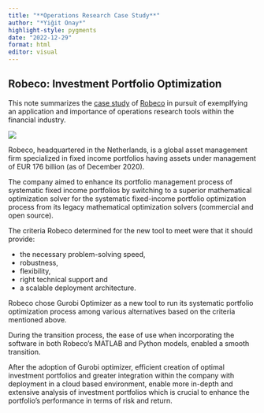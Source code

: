 ```yaml
---
title: "**Operations Research Case Study**"
author: "*Yiğit Onay*"
highlight-style: pygments
date: "2022-12-29"
format: html
editor: visual
---
```


## Robeco: Investment Portfolio Optimization

This note summarizes the [case study](https://www.gurobi.com/wp-content/uploads/2022/08/CaseStudy-2021Jul-Robeco_Eng.pdf?x58432) of [Robeco](https://www.robeco.com/en-int/) in pursuit of exemplfying an application and importance of operations research tools within the financial industry.

![](https://www.investmentofficer.nl/sites/default/files/styles/large/public/HH-56350412.jpg?itok=xEroXsMJ)

Robeco, headquartered in the Netherlands, is a global asset management firm specialized in fixed income portfolios having assets under management of EUR 176 billion (as of December 2020).

The company aimed to enhance its portfolio management process of systematic fixed income portfolios by switching to a superior mathematical optimization solver for the systematic fixed-income portfolio optimization process from its legacy mathematical optimization solvers (commercial and open source).

The criteria Robeco determined for the new tool to meet were that it should provide:

-   the necessary problem-solving speed,
-   robustness,
-   flexibility,
-   right technical support and
-   a scalable deployment architecture.

Robeco chose Gurobi Optimizer as a new tool to run its systematic portfolio optimization process among various alternatives based on the criteria mentioned above.

During the transition process, the ease of use when incorporating the software in both Robeco's MATLAB and Python models, enabled a smooth transition.

After the adoption of Gurobi optimizer, efficient creation of optimal investment portfolios and greater integration within the company with deployment in a cloud based environment, enable more in-depth and extensive analysis of investment portfolios which is crucial to enhance the portfolio's performance in terms of risk and return.
